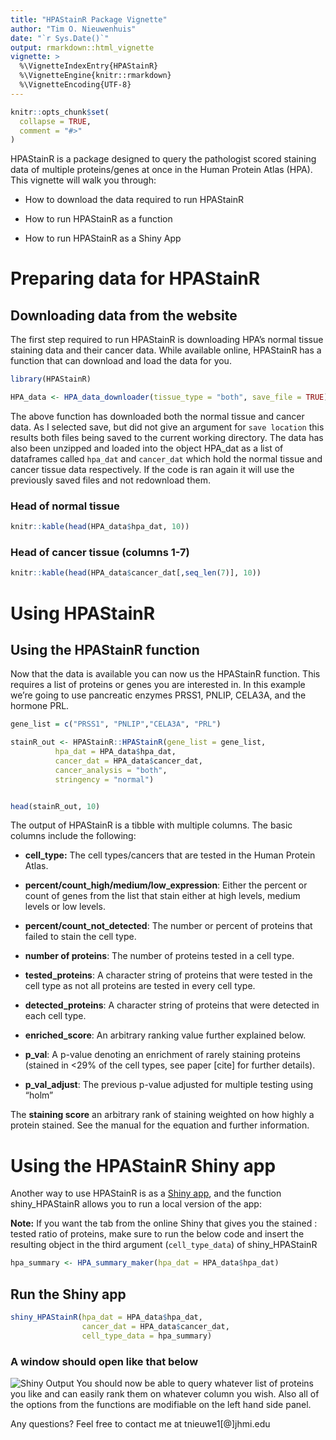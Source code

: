 ```yaml
---
title: "HPAStainR Package Vignette"
author: "Tim O. Nieuwenhuis"
date: "`r Sys.Date()`"
output: rmarkdown::html_vignette
vignette: >
  %\VignetteIndexEntry{HPAStainR}
  %\VignetteEngine{knitr::rmarkdown}
  %\VignetteEncoding{UTF-8}
---
```


```r
knitr::opts_chunk$set(
  collapse = TRUE,
  comment = "#>"
)
```

HPAStainR is a package designed to query the pathologist scored staining data of multiple proteins/genes at once in the Human Protein Atlas (HPA). This vignette will walk you through:

  - How to download the data required to run HPAStainR
  
  - How to run HPAStainR as a function
  
  - How to run HPAStainR as a Shiny App


# Preparing data for HPAStainR

## Downloading data from the website
The first step required to run HPAStainR is downloading HPA's normal tissue staining data and their cancer data. While available online, HPAStainR has a function that can download and load the data for you.
```r
library(HPAStainR)

HPA_data <- HPA_data_downloader(tissue_type = "both", save_file = TRUE)
```

The above function has downloaded both the normal tissue and cancer data. As I selected save, but did not give an argument for `save location` this results both files being saved to the current working directory. The data has also been unzipped and loaded into the object HPA_dat as a list of dataframes called `hpa_dat` and `cancer_dat` which hold the normal tissue and cancer tissue data respectively. If the code is ran again it will use the previously saved files and not redownload them. 

### Head of normal tissue 
```r
knitr::kable(head(HPA_data$hpa_dat, 10))
```

### Head of cancer tissue (columns 1-7)
```r
knitr::kable(head(HPA_data$cancer_dat[,seq_len(7)], 10))
```





# Using HPAStainR

## Using the HPAStainR function

Now that the data is available you can now us the HPAStainR function. This requires a list of proteins or genes you are interested in. In this example we're going to use pancreatic enzymes PRSS1, PNLIP, CELA3A, and the hormone PRL.
```r
gene_list = c("PRSS1", "PNLIP","CELA3A", "PRL")

stainR_out <- HPAStainR::HPAStainR(gene_list = gene_list,
          hpa_dat = HPA_data$hpa_dat,
          cancer_dat = HPA_data$cancer_dat,
          cancer_analysis = "both",
          stringency = "normal")


head(stainR_out, 10)

```

The output of HPAStainR is a tibble with multiple columns. The basic columns include the following:

  - **cell_type:** The cell types/cancers that are tested in the Human Protein Atlas.
  
  - **percent/count_high/medium/low_expression**: Either the percent or count of genes from the list that stain either at high levels, medium levels or low levels.
  
  - **percent/count_not_detected**: The number or percent of proteins that failed to stain the cell type.
  
  - **number of proteins**: The number of proteins tested in a cell type.
  
  - **tested_proteins**: A character string of proteins that were tested in the cell type as not all proteins are tested in every cell type.
  
  - **detected_proteins**: A character string of proteins that were detected in each cell type.
  - **enriched_score**: An arbitrary ranking value further explained below.
  
  - **p_val**: A p-value denoting an enrichment of rarely staining proteins (stained in <29% of the cell types, see paper [cite] for further details).
  
  - **p_val_adjust**: The previous p-value adjusted for multiple testing using "holm"
  
  
  The **staining score** an arbitrary rank of staining weighted on how highly a protein stained. See the manual for the equation and further information.


# Using the HPAStainR Shiny app

Another way to use HPAStainR is as a [Shiny app](https://32tim32.shinyapps.io/HPAStainR/), and the function shiny_HPAStainR allows you to run a local version of the app:

**Note:**
If you want the tab from the online Shiny that gives you the stained : tested ratio of proteins, make sure to run the below code and insert the resulting object in the third argument (`cell_type_data`) of shiny_HPAStainR

```r
hpa_summary <- HPA_summary_maker(hpa_dat = HPA_data$hpa_dat)
```

## Run the Shiny app
```r
shiny_HPAStainR(hpa_dat = HPA_data$hpa_dat,
                cancer_dat = HPA_data$cancer_dat,
                cell_type_data = hpa_summary)


```
### A window should open like that below
![Shiny Output](shiny_output_6_15_20.png)
You should now be able to query whatever list of proteins you like and can easily rank them on whatever column you wish. Also all of the options from the functions are modifiable on the left hand side panel.


Any questions? Feel free to contact me at tnieuwe1[@]jhmi.edu